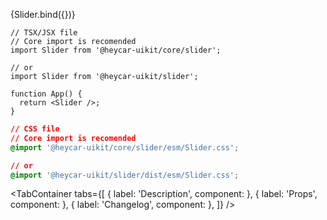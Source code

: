 

<Meta title="Components/Molecules/Slider" component={Slider} />

<!-- Canvas -->

<Story name="Slider">{Slider.bind({})}</Story>

<!-- Docs -->

<ComponentHeader
  name="Slider"
  version={version}
  stage={3}
  design="https://www.figma.com/file/rrvkvQEoVTOHa7MzyKSaoz/OTP-Global-Design-System?node-id=4289%3A100591"
/>

```tsx
// TSX/JSX file
// Core import is recomended
import Slider from '@heycar-uikit/core/slider';

// or
import Slider from '@heycar-uikit/slider';

function App() {
  return <Slider />;
}
```

```css
// CSS file
// Core import is recomended
@import '@heycar-uikit/core/slider/esm/Slider.css';

// or
@import '@heycar-uikit/slider/dist/esm/Slider.css';
```

<!-- Description -->

<TabContainer
  tabs={[
    { label: 'Description', component: <Description /> },
    { label: 'Props', component: <Props of={Slider} /> },
    { label: 'Changelog', component: <Changelog /> },
  ]}
/>
